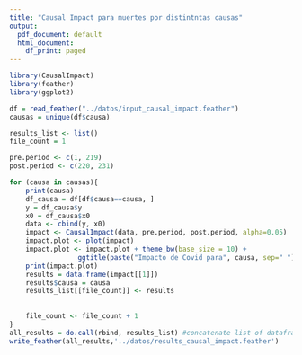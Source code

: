 ```yaml
---
title: "Causal Impact para muertes por distintntas causas"
output:
  pdf_document: default
  html_document:
    df_print: paged
---
```



```r
library(CausalImpact)
library(feather)
library(ggplot2)
```


```r

df = read_feather("../datos/input_causal_impact.feather")
causas = unique(df$causa)

results_list <- list()
file_count = 1

pre.period <- c(1, 219)
post.period <- c(220, 231)

for (causa in causas){
    print(causa)
    df_causa = df[df$causa==causa, ]
    y = df_causa$y
    x0 = df_causa$x0 
    data <- cbind(y, x0)
    impact <- CausalImpact(data, pre.period, post.period, alpha=0.05)
    impact.plot <- plot(impact)
    impact.plot <- impact.plot + theme_bw(base_size = 10) +
                 ggtitle(paste("Impacto de Covid para", causa, sep=" "))
    print(impact.plot)
    results = data.frame(impact[[1]])
    results$causa = causa
    results_list[[file_count]] <- results
  
    
    file_count <- file_count + 1
}
all_results = do.call(rbind, results_list) #concatenate list of dataframes
write_feather(all_results,'../datos/results_causal_impact.feather')
```

